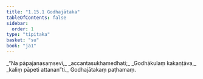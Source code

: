 ```yaml
---
title: "1.15.1 Godhajātaka"
tableOfContents: false
sidebar:
  order: 1
type: "tipitaka"
basket: "su"
book: "ja1"
---
```



<DynamicBreadcrumb />

<Division number="141" book="ja1" bookNo="22" page="33">

<Paragraph number="313" type="verses" book="ja1">
_“Na pāpajanasaṃsevī,_  
_accantasukhamedhati;_  
_Godhākulaṃ kakaṇṭāva,_  
_kaliṃ pāpeti attanan”ti._  


</Paragraph>
</Division>

<Paragraph number="314" type="center" book="ja1">
Godhajātakaṃ paṭhamaṃ.
</Paragraph>